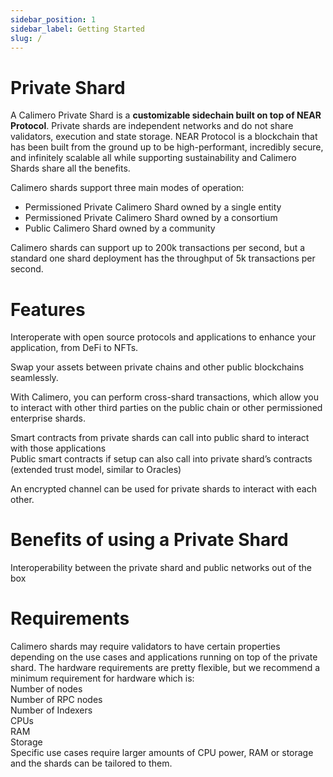 ```yaml
---
sidebar_position: 1
sidebar_label: Getting Started
slug: /
---
```


# Private Shard
A Calimero Private Shard is a **customizable sidechain built on top of NEAR Protocol**. Private shards are independent networks and do not share validators, execution and state storage. NEAR Protocol is a blockchain that has been built from the ground up to be high-performant, incredibly secure, and infinitely scalable all while supporting sustainability and Calimero Shards share all the benefits.

Calimero shards support three main modes of operation:
- Permissioned Private Calimero Shard owned by a single entity
- Permissioned Private Calimero Shard owned by a consortium 
- Public Calimero Shard owned by a community

Calimero shards can support up to 200k transactions per second, but a standard one shard deployment has the throughput of 5k transactions per second.


# Features
Interoperate with open source protocols and applications to enhance your application, from DeFi to NFTs.

Swap your assets between private chains and other public blockchains seamlessly. 

With Calimero, you can perform cross-shard transactions, which allow you to interact with other third parties on the public chain or other permissioned enterprise shards. 


Smart contracts from private shards can call into public shard to interact with those applications  
Public smart contracts if setup can also call into private shard’s contracts (extended trust model, similar to Oracles)

An encrypted channel can be used for private shards to interact with each other. 


# Benefits of using a Private Shard


Interoperability between the private shard and public networks out of the box



# Requirements​
Calimero shards may require validators to have certain properties depending on the use cases and applications running on top of the private shard.
The hardware requirements are pretty flexible, but we recommend a minimum requirement for hardware which is:  
Number of nodes  
Number of RPC nodes  
Number of Indexers  
CPUs  
RAM  
Storage   
Specific use cases require larger amounts of CPU power, RAM or storage and the shards can be tailored to them.

